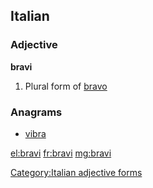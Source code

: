 ==Italian==

===Adjective===
'''bravi''' {{m}}

# Plural form of [[bravo]]

===Anagrams===
* [[vibra#Italian|vibra]]

[[Category:Italian adjective forms]]

[[el:bravi]]
[[fr:bravi]]
[[mg:bravi]]